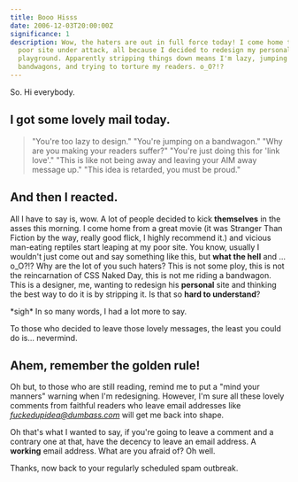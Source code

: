 ```yaml
---
title: Booo Hisss
date: 2006-12-03T20:00:00Z
significance: 1
description: Wow, the haters are out in full force today! I come home to find my
  poor site under attack, all because I decided to redesign my personal
  playground. Apparently stripping things down means I'm lazy, jumping on
  bandwagons, and trying to torture my readers. o_O?!?
---
```


So. Hi everybody.

## I got some lovely mail today.

> "You're too lazy to design."
> "You're jumping on a bandwagon."
> "Why are you making your readers suffer?"
> "You're just doing this for 'link love'."
> "This is like not being away and leaving your AIM away message up."
> "This idea is retarded, you must be proud."

## And then I reacted.

All I have to say is, wow. A lot of people decided to kick **themselves** in the asses this morning. I come home from a great movie (it was Stranger Than Fiction by the way, really good flick, I highly recommend it.) and vicious man-eating reptiles start leaping at my poor site. You know, usually I wouldn't just come out and say something like this, but **what the hell** and ... o_O?!? Why are the lot of you such haters? This is not some ploy, this is not the reincarnation of CSS Naked Day, this is not me riding a bandwagon. This is a designer, me, wanting to redesign his **personal** site and thinking the best way to do it is by stripping it. Is that so **hard to understand**?

\*sigh\* In so many words, I had a lot more to say.

To those who decided to leave those lovely messages, the least you could do is... nevermind.

## Ahem, remember the golden rule!

Oh but, to those who are still reading, remind me to put a "mind your manners" warning when I'm redesigning. However, I'm sure all these lovely comments from faithful readers who leave email addresses like *fuckedupidea@dumbass.com* will get me back into shape.

Oh that's what I wanted to say, if you're going to leave a comment and a contrary one at that, have the decency to leave an email address. A **working** email address. What are you afraid of? Oh well.

Thanks, now back to your regularly scheduled spam outbreak.
